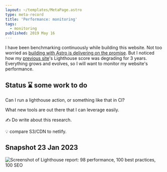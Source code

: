 ```yaml
---
layout: ~/templates/MetaPage.astro
type: meta-record
title: 'Performance: monitoring'
tags:
  - monitoring
published: 2019 May 16
---
```


<Abstract>

I have been benchmarking continuously while building this website. Not too worried as [building with Astro is delivering on the promise](/meta/records/current/build-with-astro). But I noticed how my [previous site](/posts/2023-01/saying-goodbye-to-my-react-static-website)'s Lighthouse score was degrading for 3 years. Everything grows and evolves, so I will want to monitor my website's performance.

</Abstract>

## Status :hourglass: some work to do

Can I run a lighthouse action, or something like that in CI?

What new tools are out there that I can leverage easily.

:writing_hand: Do write about this research.

:bulb: compare S3/CDN to netlify.

## Snapshot 23 Jan 2023

![Screenshot of Lighthouse report: 98 performance, 100 best practices, 100 SEO](./_media/lighthouse-20-Jan-2023.png)
